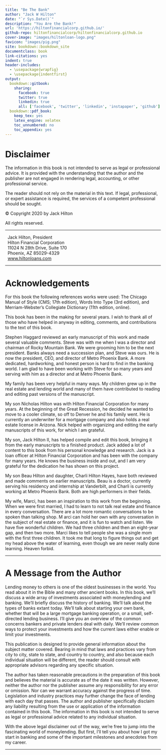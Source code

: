 ```yaml
--- 
title: "Be The Bank"
author: "Jack W Hilton"
date: "`r Sys.Date()`"
description: "You Are the Bank!"
url: 'https://hiltonfinancialcorp.github.io/'
github-repo: hiltonfinancialcorp/hiltonfinancialcorp.github.io
cover-image: "images/hiltonloan-logo.png"
favicon: "images/pig.png"
site: bookdown::bookdown_site
documentclass: book
link-citations: yes
indent: true
header-includes:
  - \usepackage{wrapfig}
  - \usepackage{indentfirst}
output: 
  bookdown::gitbook:
    sharing:
      facebook: true
      twitter: true
      linkedin: true
      all: ['facebook', 'twitter', 'linkedin', 'instapaper', 'github']
  bookdown::pdf_book:
    keep_tex: yes
    latex_engine: xelatex
    toc_unnumbered: no
    toc_appendix: yes
---
```



# Disclaimer {- #disclaimer}

The information in this book is not intended to serve as legal or professional advice. 
It is provided with the understanding that the author and the publisher are not engaged in rendering legal, accounting, or other professional service.

The reader should not rely on the material in this text. 
If legal, professional, or expert assistance is required, the services of a competent professional should be sought. 

© Copyright 2020 by Jack Hilton 

All rights reserved.

---

|   Jack Hilton, President
|   Hilton Financial Corporation 
|   11024 N 28th Drive, Suite 170 
|   Phoenix, AZ 85029-4329
|   [www.hiltonloans.com](https://www.hiltonloans.com/)

---

# Acknowledgements {- #acknowledgements}

For this book the following references works were used: 
The Chicago Manual of Style (CMS; 17th edition), 
Words Into Type (3rd edition), 
and Merriam-Webster’s Collegiate Dictionary (11th edition, online).

This book has been in the making for several years. 
I wish to thank all of those who have helped in anyway in editing, comments, and contributions to the text of this book.

Stephen Haggard reviewed an early manuscript of this work and made several valuable comments. 
Steve was with me when I was a director and chairman of Rocky Mountain Bank. 
We were grooming him to be the next president. 
Banks always need a succession plan, and Steve was ours. 
He is now the president, CEO, and director of Metro Phoenix Bank. 
A more dedicated, hardworking, and honest person is hard to find in the banking world. 
I am glad to have been working with Steve for so many years and serving with him as a director and at Metro Phoenix Bank. 

My family has been very helpful in many ways. 
My children grew up in the real estate and lending world 
and many of them have contributed to reading and editing past versions of the manuscript.

My son Nicholas Hilton was with Hilton Financial Corporation for many years. 
At the beginning of the Great Recession, 
he decided he wanted to move to a cooler climate, 
so off to Denver he and his family went. 
He is currently an underwriter for a mortgage company and also holds a real estate license in Arizona. 
Nick helped with organizing and editing the early manuscripts of this work, for which I am grateful.

My son, Jack Hilton II, has helped compile and edit this book, 
bringing it from the early manuscripts to a finished product. 
Jack added a lot of content to this book from his personal knowledge and research. 
Jack is a loan officer at Hilton Financial Corporation 
and has been with the company for many years. 
He knows the business inside and out, 
and I am very grateful for the dedication he has shown on this project.

My son Beau Hilton and daughter, Charli Hilton Hayes, 
have both reviewed and made comments on earlier manuscripts. 
Beau is a doctor, currently serving his residency and internship at Vanderbilt, 
and Charli is currently working at Metro Phoenix Bank. 
Both are high performers in their fields.

My wife, Marci, has been an inspiration to this work from the beginning. 
When we were first married, I had to learn to not talk real estate and finance in every conversation. 
There are a lot more romantic conversations to be spoken than talking shop. M
arci can hold her own with any conversation in the subject of real estate or finance, 
and it is fun to watch and listen. 
We have five wonderful children. 
We had three children and then an eight-year gap, and then two more. 
Marci likes to tell people she was a single mom with the first three children. 
It took me that long to figure things out and get my head above the water of learning, 
even though we are never really done learning. 
Heaven forbid.

---

# A Message from the Author {- #authormessage}

Lending money to others is one of the oldest businesses in the world. 
You read about it in the Bible and many other ancient books. 
In this book, we’ll discuss a wide array of investments associated with moneylending and banking. 
We’ll briefly discuss the history of banking. 
We’ll talk about the types of banks extant today. 
We’ll talk about starting your own bank, 
whether that will be a large mortgage banking operation, 
or a small, self-directed lending business. 
I’ll give you an overview of the common concerns bankers and private lenders deal with daily. 
We’ll review common ways to protect your investments and how the current laws either enable or limit your investments.

This publication is designed to provide general information about the subject matter covered. 
Bearing in mind that laws and practices vary from city to city, state to state, and country to country, 
and also because each individual situation will be different, 
the reader should consult with appropriate advisors regarding any specific situation. 

The author has taken reasonable precautions in the preparation of this book 
and believes the material is accurate as of the date it was written. 
However, neither the author nor the publisher assume any responsibility for any error or omission. 
Nor can we warrant accuracy against the progress of time. 
Legislation and industry practices may further change the face of lending with each day that passes. 
The author and publisher specifically disclaim any liability resulting from the use or application of the information contained in this book. 
The information in this book is not intended to serve as legal or professional advice related to any individual situation.

With the above legal disclaimer out of the way, 
we’re free to jump into the fascinating world of moneylending. 
But first, I’ll tell you about how I got my start in banking 
and some of the important milestones and anecdotes from my career. 


---
